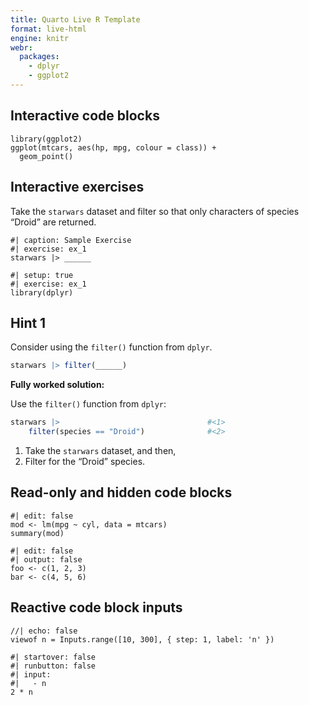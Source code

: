 ```yaml
---
title: Quarto Live R Template
format: live-html
engine: knitr
webr:
  packages:
    - dplyr
    - ggplot2
---
```


## Interactive code blocks

```.webr
library(ggplot2)
ggplot(mtcars, aes(hp, mpg, colour = class)) + 
  geom_point()
```


## Interactive exercises

Take the `starwars` dataset and filter so that only characters of species "Droid" are returned.

```.webr
#| caption: Sample Exercise
#| exercise: ex_1
starwars |> ______
```

```.webr
#| setup: true
#| exercise: ex_1
library(dplyr)
```

::::: { .hint exercise="ex_1"}
::: { .callout-tip collapse="false"}
## Hint 1

Consider using the `filter()` function from `dplyr`.

```r
starwars |> filter(______)
```
:::
:::::

::: { .solution exercise="ex_1" }

**Fully worked solution:**

Use the `filter()` function from `dplyr`:

```r
starwars |>                                 #<1>
    filter(species == "Droid")              #<2>
```
1. Take the `starwars` dataset, and then,
2. Filter for the "Droid" species.

:::


## Read-only and hidden code blocks

```.webr
#| edit: false
mod <- lm(mpg ~ cyl, data = mtcars)
summary(mod)
```

```.webr
#| edit: false
#| output: false
foo <- c(1, 2, 3)
bar <- c(4, 5, 6)
```


## Reactive code block inputs

```ojs
//| echo: false
viewof n = Inputs.range([10, 300], { step: 1, label: 'n' })
```

```.webr
#| startover: false
#| runbutton: false
#| input:
#|   - n
2 * n
```

